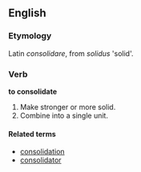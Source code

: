 ==English==

===Etymology===
Latin  ''consolidare'', from ''solidus'' 'solid'.

===Verb===
'''to consolidate'''
# Make stronger or more solid.
# Combine into a single unit.

====Related terms====
*[[consolidation]]
*[[consolidator]]